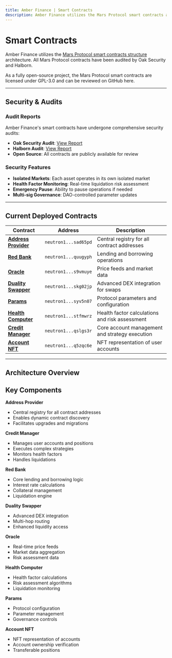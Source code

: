 ```yaml
---
title: Amber Finance | Smart Contracts
description: Amber Finance utilizes the Mars Protocol smart contracts architecture with comprehensive security audits by Oak Security and Halborn. Complete technical documentation for developers.
---
```


# Smart Contracts

Amber Finance utilizes the [Mars Protocol smart contracts structure](https://github.com/mars-protocol/contracts) architecture. All Mars Protocol contracts have been audited by Oak Security and Halborn.

As a fully open-source project, the Mars Protocol smart contracts are licensed under GPL-3.0 and can be reviewed on GitHub here.

---

## Security & Audits

### Audit Reports

Amber Finance's smart contracts have undergone comprehensive security audits:

- **Oak Security Audit**: [View Report](https://github.com/mars-protocol/mars-audits)
- **Halborn Audit**: [View Report](https://github.com/mars-protocol/mars-audits)
- **Open Source**: All contracts are publicly available for review

### Security Features

- **Isolated Markets**: Each asset operates in its own isolated market
- **Health Factor Monitoring**: Real-time liquidation risk assessment
- **Emergency Pause**: Ability to pause operations if needed
- **Multi-sig Governance**: DAO-controlled parameter updates

---

## Current Deployed Contracts

| Contract                                                  | Address              | Description                                    |
| --------------------------------------------------------- | -------------------- | ---------------------------------------------- |
| **[Address Provider](/smart_contracts/address_provider)** | `neutron1...sad65pd` | Central registry for all contract addresses    |
| **[Red Bank](/smart_contracts/red_bank)**                 | `neutron1...quugyph` | Lending and borrowing operations               |
| **[Oracle](/smart_contracts/oracle)**                     | `neutron1...s9vmuye` | Price feeds and market data                    |
| **[Duality Swapper](/smart_contracts/duality_swapper)**   | `neutron1...skg02jp` | Advanced DEX integration for swaps             |
| **[Params](/smart_contracts/params)**                     | `neutron1...syv5n07` | Protocol parameters and configuration          |
| **[Health Computer](/smart_contracts/health_computer)**   | `neutron1...stfmwrz` | Health factor calculations and risk assessment |
| **[Credit Manager](/smart_contracts/credit_manager)**     | `neutron1...qslgs3r` | Core account management and strategy execution |
| **[Account NFT](/smart_contracts/account_nft)**           | `neutron1...q5zqc6e` | NFT representation of user accounts            |

---

## Architecture Overview

## Key Components

**Address Provider**

- Central registry for all contract addresses
- Enables dynamic contract discovery
- Facilitates upgrades and migrations

**Credit Manager**

- Manages user accounts and positions
- Executes complex strategies
- Monitors health factors
- Handles liquidations

**Red Bank**

- Core lending and borrowing logic
- Interest rate calculations
- Collateral management
- Liquidation engine

**Duality Swapper**

- Advanced DEX integration
- Multi-hop routing
- Enhanced liquidity access

**Oracle**

- Real-time price feeds
- Market data aggregation
- Risk assessment data

**Health Computer**

- Health factor calculations
- Risk assessment algorithms
- Liquidation monitoring

**Params**

- Protocol configuration
- Parameter management
- Governance controls

**Account NFT**

- NFT representation of accounts
- Account ownership verification
- Transferable positions
